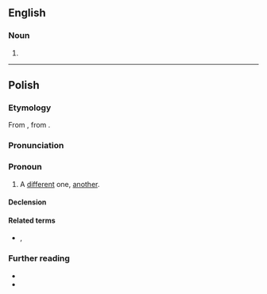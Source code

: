 ==English==

===Noun===
{{en-noun}}

# {{alt form|en|innie}}

----

==Polish==

===Etymology===
From {{inh|pl|sla-pro|*inъ}} , from {{der|pl|ine-pro|*h₃eynos}}.

===Pronunciation===
{{pl-p|a=Pl-inny.ogg}}

===Pronoun===
{{head|pl|pronoun|g=m}}

# A [[different]] one, [[another]].

====Declension====
{{pl-decl-adj-y|inn|inni}}

====Related terms====
* {{l|pl|inaczej}}, {{l|pl|indziej}}

===Further reading===
* {{R:pl:WSJP}}
* {{R:PWN}}